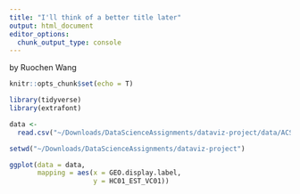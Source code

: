 ```yaml
---
title: "I'll think of a better title later"
output: html_document
editor_options: 
  chunk_output_type: console
---
```


by Ruochen Wang

```r
knitr::opts_chunk$set(echo = T)

```

```r
library(tidyverse)
library(extrafont)

data <-
  read.csv("~/Downloads/DataScienceAssignments/dataviz-project/data/ACS_17_5YR_S2201_SNAP.csv")

```

```r
setwd("~/Downloads/DataScienceAssignments/dataviz-project")

ggplot(data = data,
       mapping = aes(x = GEO.display.label,
                     y = HC01_EST_VC01))
```
